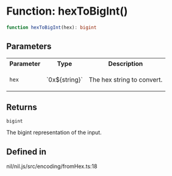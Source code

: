 # Function: hexToBigInt()

```ts
function hexToBigInt(hex): bigint
```

## Parameters

<table>
<tr>
<th>Parameter</th>
<th>Type</th>
<th>Description</th>
</tr>
<tr>
<td>

`hex`

</td>
<td>

\`0x$\{string\}\`

</td>
<td>

The hex string to convert.

</td>
</tr>
</table>

## Returns

`bigint`

The bigint representation of the input.

## Defined in

nil/nil.js/src/encoding/fromHex.ts:18
